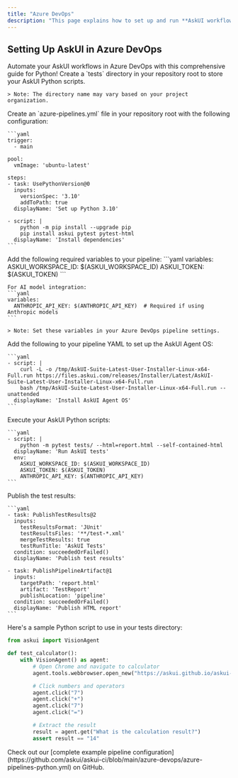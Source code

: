 ```yaml
---
title: "Azure DevOps"
description: "This page explains how to set up and run **AskUI workflows in Azure DevOps**, including pipeline configuration, environment variables, Docker setup, and report generation, with a full example on **GitHub**."
---
```


## Setting Up AskUI in Azure DevOps

<Tip>
Automate your AskUI workflows in Azure DevOps with this comprehensive guide for Python!
</Tip>

<Steps>
  <Step title="Project Structure">
    Create a `tests` directory in your repository root to store your AskUI Python scripts.
    
    > Note: The directory name may vary based on your project organization.
  </Step>

  <Step title="Configure Pipeline YAML">
    Create an `azure-pipelines.yml` file in your repository root with the following configuration:
    
    ```yaml
    trigger:
      - main

    pool:
      vmImage: 'ubuntu-latest'

    steps:
    - task: UsePythonVersion@0
      inputs:
        versionSpec: '3.10'
        addToPath: true
      displayName: 'Set up Python 3.10'

    - script: |
        python -m pip install --upgrade pip
        pip install askui pytest pytest-html
      displayName: 'Install dependencies'
    ```
  </Step>

  <Step title="Configure Environment Variables">
    Add the following required variables to your pipeline:
    ```yaml
    variables:
      ASKUI_WORKSPACE_ID: $(ASKUI_WORKSPACE_ID)
      ASKUI_TOKEN: $(ASKUI_TOKEN)
    ```

    For AI model integration:
    ```yaml
    variables:
      ANTHROPIC_API_KEY: $(ANTHROPIC_API_KEY)  # Required if using Anthropic models
    ```

    > Note: Set these variables in your Azure DevOps pipeline settings.
  </Step>

  <Step title="Set Up AskUI Agent OS">
    Add the following to your pipeline YAML to set up the AskUI Agent OS:
    
    ```yaml
    - script: |
        curl -L -o /tmp/AskUI-Suite-Latest-User-Installer-Linux-x64-Full.run https://files.askui.com/releases/Installer/Latest/AskUI-Suite-Latest-User-Installer-Linux-x64-Full.run
        bash /tmp/AskUI-Suite-Latest-User-Installer-Linux-x64-Full.run --unattended
      displayName: 'Install AskUI Agent OS'
    ```
  </Step>

  <Step title="Run Tests">
    Execute your AskUI Python scripts:
    
    ```yaml
    - script: |
        python -m pytest tests/ --html=report.html --self-contained-html
      displayName: 'Run AskUI tests'
      env:
        ASKUI_WORKSPACE_ID: $(ASKUI_WORKSPACE_ID)
        ASKUI_TOKEN: $(ASKUI_TOKEN)
        ANTHROPIC_API_KEY: $(ANTHROPIC_API_KEY)
    ```
  </Step>

  <Step title="Publish Test Results">
    Publish the test results:
    
    ```yaml
    - task: PublishTestResults@2
      inputs:
        testResultsFormat: 'JUnit'
        testResultsFiles: '**/test-*.xml'
        mergeTestResults: true
        testRunTitle: 'AskUI Tests'
      condition: succeededOrFailed()
      displayName: 'Publish test results'

    - task: PublishPipelineArtifact@1
      inputs:
        targetPath: 'report.html'
        artifact: 'TestReport'
        publishLocation: 'pipeline'
      condition: succeededOrFailed()
      displayName: 'Publish HTML report'
    ```
  </Step>
</Steps>

<Card title="Example Python Script">
  Here's a sample Python script to use in your tests directory:

  ```python
  from askui import VisionAgent

  def test_calculator():
      with VisionAgent() as agent:
          # Open Chrome and navigate to calculator
          agent.tools.webbrowser.open_new("https://askui.github.io/askui-practice-page/")

          # Click numbers and operators
          agent.click("7")
          agent.click("+")
          agent.click("7")
          agent.click("=")

          # Extract the result
          result = agent.get("What is the calculation result?")
          assert result == "14"
  ```
</Card>

<Card title="Complete Example">
  Check out our [complete example pipeline configuration](https://github.com/askui/askui-ci/blob/main/azure-devops/azure-pipelines-python.yml) on GitHub.
</Card>